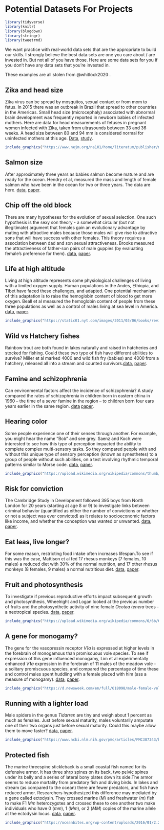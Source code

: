 # Potential Datasets For Projects  {-}

```r
library(tidyverse)
library(knitr)
library(blogdown)
library(stringr)
library(tweetrmd)
```

We want practice with real-world data sets that are the appropriate to build our skills. I strongly believe the best data sets are one you care about / are invested in. But not all of you have those. Here are some data sets for you if you don't have any data sets that you're invested in.  

These examples are all stolen from @whitlock2020 .   

## Zika and head size    {-}   

Zika virus can be spread by mosquitos, sexual contact or from mom to fetus. In 2015 there was an outbreak in Brazil that spread to other countries in the Americas. Small head size (microcephaly) associated with abnormal brain development was frequently reported in newborn babies of infected mothers. Here are data for head measurements of fetuses in pregnant women infected with Zika, taken from ultrasounds between 33 and 36 weeks. A head size between 80 and 94 mm is considered normal for uninfected mothers at this age.  [Data](https://whitlockschluter3e.zoology.ubc.ca/Data/chapter02/chap02e2bZikaBiparietalDiameter.csv), [study](https://www.nejm.org/doi/full/10.1056/nejmoa1602412).    



```r
include_graphics("https://www.nejm.org/na101/home/literatum/publisher/mms/journals/content/nejm/2016/nejm_2016.374.issue-16/nejmra1602113/20180329/images/img_medium/nejmra1602113_f4.jpeg")
```



## Salmon size   {-}   

After approximately three years as babies salmon become mature and are ready for the ocean. Hendry et al, measured the mass and length of female salmon who have been in the ocean for two or three years. The data are here. [data](https://whitlockschluter3e.zoology.ubc.ca/Data/chapter02/chap02f2_5SalmonBodySize.csv), [paper](http://redpath-staff.mcgill.ca/hendry/Hendry1999Oikos.pdf).   

## Chip off the old block    {-}   

There are many hypotheses for the evolution of sexual selection. One such hypothesis is the sexy son theory - a somewhat circular (but not illegitimate) argument that females gain an evolutionary advantage by mating with attractive males because those males will give rise to attractive sons that will have success with other females. This theory requires a association between dad and son sexual attractiveness. Brooks measured the attractiveness of father-son pairs of male guppies (by evaluating female's preference for them). [data](https://whitlockschluter3e.zoology.ubc.ca/Data/chapter02/chap02f3_3GuppyFatherSonAttractiveness.csv), [paper](https://www.nature.com/articles/35017552).  

## Life at high altitude {-}     

Living at high altitude represents some physiological challenges of living with a  limited oxygen supply. Human populations in the Andes, Ethiopia, and Tibet have faced these challenges, and adapted. One potential mechanism of this adaptation is to raise the hemoglobin content of blood to get more oxygen. Beall et al measured the hemoglobin content of people from these three populations as well as a control of males living at sea level in America.  [data](https://whitlockschluter3e.zoology.ubc.ca/Data/chapter02/chap02e3bHumanHemoglobinElevation.csv), [paper](https://www.pnas.org/content/99/26/17215).   





```r
include_graphics("https://static01.nyt.com/images/2011/03/06/books/review/SUBB-Becker/SUBB-Becker-jumbo.jpg")
```


## Wild vs Hatchery fishes {-}  

Rainbow trout are both found in lakes naturally and raised in hatcheries and stocked for fishing. Could these two type of fish have different abilities to survive? Miller et al marked 4000 and wild fish fry (babies) and 4000 from a hatchery, released all into a stream and counted survivors.[data](https://whitlockschluter3e.zoology.ubc.ca/Data/chapter02/chap02q05FrySurvival.csv), [paper](https://www.minnesotasteelheader.com/SGP/Miller%20et%20al.%20(2004)-LowerFitnessOfHatcheryVersusNaturalizedFish.pdf).   

## Famine and schizophrenia {-}  

Can environmental factors affect the incidence of schizophrenia? A study compared the rates of schizophrenia in children born in eastern china in 1960 -- the time of a sever famine in the region -- to children born four ears years earlier in the same region. [data](https://whitlockschluter3e.zoology.ubc.ca/Data/chapter02/chap02q07FamineSchizophrenia.csv) [paper](https://jamanetwork.com/journals/jama/fullarticle/201329).

## Hearing color {-}   

Some people experience one of their senses through another. For example, you might hear the name "Bob" and see grey. Saenz and Koch were interested to see how this type of perception impacted the ability to complete complex multi-sensory tasks. So they compared people with and without this unique type of sensory perception (known as synesthetes) to a group of people without such abilities, on a test involving rhythmic temporal patterns similar to Morse code. [data](https://whitlockschluter3e.zoology.ubc.ca/Data/chapter02/chap02q10Synesthetes.csv), [paper](https://www.sciencedirect.com/science/article/pii/S0960982208007343).  



```r
include_graphics("https://upload.wikimedia.org/wikipedia/commons/thumb/6/60/Synesthesia.svg/600px-Synesthesia.svg.png")
```


##  Risk for conviction  {-}

The Cambridge Study in Development  followed 395 boys from North London for 20 years (starting at age 8 or 9) to investigate links between criminal behavior (quantified as either the number of convictions or whether or not a subject was ever convicted) as it relates to socioeconomic factors like income, and whether the conception was wanted or unwanted. [data](https://whitlockschluter3e.zoology.ubc.ca/Data/chapter02/chap02q22CriminalConvictions.csv), [paper](https://library.carleton.ca/sites/default/files/find/data/surveys/pdf_files/csdd-uk-61-81-cbk.pdf). 

##  Eat leas, live longer?  {-}     

For some reason, restricting food intake often increases lifespan.To see if this was the case, Mattison et al fed 17  rhesus monkeys (7 females, 10 males) a reduced diet with 30% of the normal nutrition, and 17 other rhesus monkeys (8 females, 9 males) a normal nutritious diet. [data](https://whitlockschluter3e.zoology.ubc.ca/Data/chapter02/chap02q35FoodReductionLifespan.csv), [paper](https://pubmed.ncbi.nlm.nih.gov/22932268/).  

## Fruit and photosynthesis  {-}   

To investigate if previous reproductive efforts impact subsequent growth and photosynthesis, Wheelright and Logan looked at the previous number of fruits and the photosynthetic activity of nine female *Ocotea tenera* trees - a neotropical species. [data](https://whitlockschluter3e.zoology.ubc.ca/Data/chapter02/chap02q26NeotropicalTreePhotosynthesis.csv), [paper](https://www.pnas.org/content/101/21/8051). 



```r
include_graphics("https://upload.wikimedia.org/wikipedia/commons/6/6b/Ocotea_tenera_%289755231383%29.jpg")
```


## A gene for monogamy? {-}   

The gene for the vasopressin receptor *V1a* is expressed at higher levels in the forebrain of monogamous than promiscuous vole species. To see if expression of this gene influenced monogamy, Lim et al experimentally enhanced *V1a* expression in the forebrain of 11 males of the meadow vole - a solitary promiscuous species, and compared the percentage of time these and control males spent huddling with a female placed with him (ass a measure of monogamy). [data](https://whitlockschluter3e.zoology.ubc.ca/Data/chapter03/chap03q15VasopressinVoles.csv), [paper](https://www.nature.com/articles/nature02539).   



```r
include_graphics("https://d.newsweek.com/en/full/618098/male-female-vole.webp?w=737&f=1f928e86b16eb80f2e450ba7f13232cf")
```
 
 
 
## Running with a lighter load {-}   

Male spiders in the genus *Tidarren* are tiny and weigh about 1 percent as much as females. Just before sexual maturity, males voluntarily amputate one of their two organs just before sexual maturity. Could this maybe allow them to move faster? [data](https://whitlockschluter3e.zoology.ubc.ca/Data/chapter03/chap03e2SpiderAmputation.csv), [paper](https://www.pnas.org/content/101/14/4883).     

```r
include_graphics("https://www.ncbi.nlm.nih.gov/pmc/articles/PMC387343/bin/zpq0090440220001.jpg")
```
 

##  Protected fish {-}    


The marine threespine stickleback is a small coastal fish named for its defensive armor. It has three shrp spines on its back, two pelvic spines under its belly and a series of lateral bony plates down its side.The armor seems to reduce mortality from predatory fish and diving birds. In lakes and stream (as compared to the ocean) there are fewer predators, and fish have reduced armor. Researchers hypothesized this difference may mediated by a gene called ectodysin.  They crossed marine (*M*) and freshwater (*m*) fish to make F1 *Mm* heterozygotes and crossed these to one another two make individuals who have 0 (*mm*), 1 (*Mm*), or 2 (*MM*) copies of the marine allele at the ectodysin locus. [data](https://whitlockschluter3e.zoology.ubc.ca/Data/chapter03/chap03e3SticklebackPlates.csv),  [paper](https://journals.plos.org/plosbiology/article?id=10.1371/journal.pbio.0020109).

```r
include_graphics("https://oceanbites.org/wp-content/uploads/2016/01/2.2-4.jpg")
```
